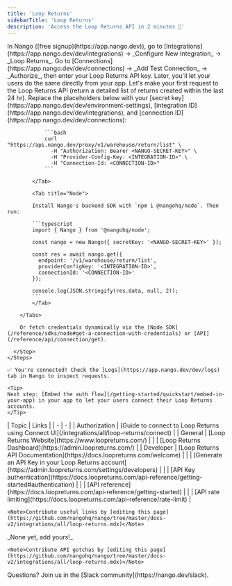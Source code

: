 ```yaml
---
title: 'Loop Returns'
sidebarTitle: 'Loop Returns'
description: 'Access the Loop Returns API in 2 minutes 💨'
---
```


<Tabs>
  <Tab title="🚀 Quickstart">
    <Steps>
      <Step title="Create an integration">
        In Nango ([free signup](https://app.nango.dev)), go to [Integrations](https://app.nango.dev/dev/integrations) -> _Configure New Integration_ -> _Loop Returns_.
      </Step>
      <Step title="Authorize Loop Returns">
        Go to [Connections](https://app.nango.dev/dev/connections) -> _Add Test Connection_ -> _Authorize_, then enter your Loop Returns API key. Later, you'll let your users do the same directly from your app.
      </Step>
      <Step title="Call the Loop Returns API">
        Let's make your first request to the Loop Returns API (return a detailed list of returns created within the last 24 hr). Replace the placeholders below with your [secret key](https://app.nango.dev/dev/environment-settings), [integration ID](https://app.nango.dev/dev/integrations), and [connection ID](https://app.nango.dev/dev/connections):
        <Tabs>
            <Tab title="cURL">

                ```bash
                curl "https://api.nango.dev/proxy/v1/warehouse/return/list" \
                  -H "Authorization: Bearer <NANGO-SECRET-KEY>" \
                  -H "Provider-Config-Key: <INTEGRATION-ID>" \
                  -H "Connection-Id: <CONNECTION-ID>"
                ```

            </Tab>

            <Tab title="Node">

            Install Nango's backend SDK with `npm i @nangohq/node`. Then run:

            ```typescript
            import { Nango } from '@nangohq/node';

            const nango = new Nango({ secretKey: '<NANGO-SECRET-KEY>' });

            const res = await nango.get({
              endpoint: '/v1/warehouse/return/list',
              providerConfigKey: '<INTEGRATION-ID>',
              connectionId: '<CONNECTION-ID>'
            });

            console.log(JSON.stringify(res.data, null, 2));
            ```
            </Tab>

        </Tabs>

        Or fetch credentials dynamically via the [Node SDK](/reference/sdks/node#get-a-connection-with-credentials) or [API](/reference/api/connection/get).

      </Step>
    </Steps>

    ✅ You're connected! Check the [Logs](https://app.nango.dev/dev/logs) tab in Nango to inspect requests.

    <Tip>
    Next step: [Embed the auth flow](/getting-started/quickstart/embed-in-your-app) in your app to let your users connect their Loop Returns accounts.
    </Tip>
  </Tab>
  <Tab title="🔗 Useful links">
    | Topic | Links |
    | - | - |
    | Authorization | [Guide to connect to Loop Returns using Connect UI](/integrations/all/loop-returns/connect) |
    | General | [Loop Returns Website](https://www.loopreturns.com/) |
    | | [Loop Returns Dashboard](https://admin.loopreturns.com/) |
    | Developer | [Loop Returns API Documentation](https://docs.loopreturns.com/welcome) |
    | | [Generate an API Key in your Loop Returns account](https://admin.loopreturns.com/settings/developers) |
    | | [API Key authentication](https://docs.loopreturns.com/api-reference/getting-started#authentication) |
    | | [API reference](https://docs.loopreturns.com/api-reference/getting-started) |
    | | [API rate limiting](https://docs.loopreturns.com/api-reference/rate-limit) |

    <Note>Contribute useful links by [editing this page](https://github.com/nangohq/nango/tree/master/docs-v2/integrations/all/loop-returns.mdx)</Note>
  </Tab>
  <Tab title="🚨 API gotchas">
    _None yet, add yours!_

    <Note>Contribute API gotchas by [editing this page](https://github.com/nangohq/nango/tree/master/docs-v2/integrations/all/loop-returns.mdx)</Note>
  </Tab>
</Tabs>

<Info>
    Questions? Join us in the [Slack community](https://nango.dev/slack).
</Info>
